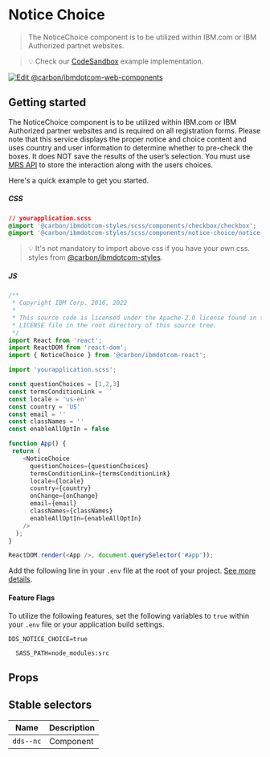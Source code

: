 
# Notice Choice

> The NoticeChoice component is to be utilized within IBM.com or IBM Authorized partnet websites.

> 💡 Check our
> [CodeSandbox](https://codesandbox.io/s/github/carbon-design-system/carbon-for-ibm-dotcom/tree/main/packages/react/examples/codesandbox/components/NoticeChoice)
> example implementation.

[![Edit @carbon/ibmdotcom-web-components](https://codesandbox.io/static/img/play-codesandbox.svg)](https://codesandbox.io/s/github/carbon-design-system/carbon-for-ibm-dotcom/tree/main/packages/react/examples/codesandbox/components/NoticeChoice)

## Getting started

The NoticeChoice component is to be utilized within IBM.com or IBM Authorized partner websites and is required on all registration forms.  Please note that this service displays the proper notice and choice content and uses country and user information to determine whether to pre-check the boxes.  It does NOT save the results of the user’s selection.  You must use [MRS API](https://w3.ibm.com/w3publisher/mrs/mrsaas-api) to store the interaction along with the users choices.


Here's a quick example to get you started.

##### CSS

```css
// yourapplication.scss
@import '@carbon/ibmdotcom-styles/scss/components/checkbox/checkbox';
@import '@carbon/ibmdotcom-styles/scss/components/notice-choice/notice-choice';
```

> 💡 It's not mandatory to import above css if you have your own css.
> styles from
> [@carbon/ibmdotcom-styles](https://github.com/carbon-design-system/carbon-for-ibm-dotcom/blob/main/packages/styles).

##### JS

```javascript
/**
 * Copyright IBM Corp. 2016, 2022
 *
 * This source code is licensed under the Apache-2.0 license found in the
 * LICENSE file in the root directory of this source tree.
 */
import React from 'react';
import ReactDOM from 'react-dom';
import { NoticeChoice } from '@carbon/ibmdotcom-react';

import 'yourapplication.scss';

const questionChoices = [1,2,3]
const termsConditionLink = ``
const locale = 'us-en'
const country = 'US'
const email = ''
const classNames = ''
const enableAllOptIn = false

function App() {
 return (
    <NoticeChoice
      questionChoices={questionChoices}
      termsConditionLink={termsConditionLink}
      locale={locale}
      country={country}
      onChange={onChange}
      email={email}
      classNames={classNames}
      enableAllOptIn={enableAllOptIn}
    />
  );
}

ReactDOM.render(<App />, document.querySelector('#app'));
```

Add the following line in your `.env` file at the root of your project.
[See more details](https://github.com/carbon-design-system/carbon-for-ibm-dotcom/tree/main/packages/styles#usage).

#### Feature Flags

To utilize the following features, set the following variables to `true` within
your `.env` file or your application build settings.

```
DDS_NOTICE_CHOICE=true
```

```
  SASS_PATH=node_modules:src
```


## Props

<Props of={NoticeChoice} />

## Stable selectors

| Name         | Description |
| ------------ | ----------- |
| `dds--nc`    | Component   |

<Description markdown={contributing} />
